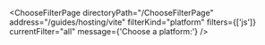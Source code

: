 

<ChooseFilterPage
  directoryPath="/ChooseFilterPage"
  address="/guides/hosting/vite"
  filterKind="platform"
  filters={['js']}
  currentFilter="all"
  message={'Choose a platform:'}
/>

